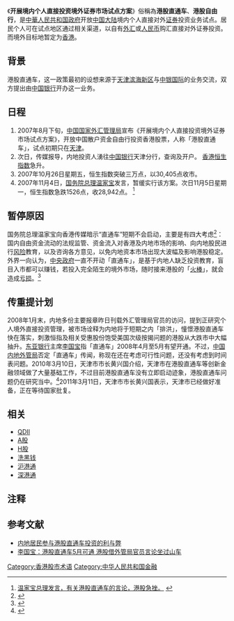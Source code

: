 《'''开展境内个人直接投资境外证券市场试点方案'''》俗稱為'''港股直通车'''、'''港股自由行'''，是[[中華人民共和国政府|中華人民共和国政府]]开放[[中国大陆|中国大陆]]境内个人直接对外[[证券|证券]]投资业务试点。居民个人可在试点地区通过相关渠道，以自有[[外汇|外汇]]或[[人民币|人民币]]购汇直接对外证券投资。而境外目标地暂定为[[香港|香港]]。

== 背景 ==
港股直通车，这一政策最初的设想来源于[[天津滨海新区|天津滨海新区]]与[[中银国际|中银国际]]的业务交流，双方提出由[[中国银行|中国银行]]开办这一业务。

== 日程 ==
# 2007年8月下旬，[[中国国家外汇管理局|中国国家外汇管理局]]宣布《开展境内个人直接投资境外证券市场试点方案》，开放中国散户资金自由行投资香港股票，人称「港股直通车」，试点初期只在[[天津|天津]]。
# 次日，传媒报导，内地投资人湧往[[中国银行|中国银行]]天津分行，查询及开户。 [[香港|香港]][[恒生指数|恒生指数]]急升。
# 2007年10月26日星期五，恒生指数突破三万点，以30,405点收市。
# 2007年11月4日，[[国务院总理|国务院总理]][[温家宝|温家宝]]发言，暂缓实行该方案。次日11月5日星期一，恒生指数急跌1526点，收28,942点。 <ref>[http://hk.biz.yahoo.com/071105/239/2ivip.html 温家宝总理发言，有关港股直通车的言论，港股急挫。] {{webarchive|url=https://web.archive.org/web/20071107072021/http://hk.biz.yahoo.com/071105/239/2ivip.html |date=2007-11-07 }}</ref>

==暂停原因==
国务院总理温家宝向香港传媒暗示“直通车”短期不会启动，主要是有四大考虑<ref>{{Cite web |url=http://www.hkheadline.com/news/headline_news_detail.asp?id=37138&section_name=wnn |title=「直通车」急煞停　温总：有四大考虑 |access-date=2007-11-09 |archive-date=2019-07-12 |archive-url=https://web.archive.org/web/20190712233442/http://hd.stheadline.com/news/daily/hk/ |dead-url=no }}</ref>：国内自由资金流动的法规监管、资金流入对香港及内地市场的影响、向内地股民进行[[风险管理|风险]]教育，以及咨询各方意见，以免内地资本市场出现大波幅及影响港股稳定。
外界一向认为，[[中央政府|中央政府]]一直不开动「直通车」，是基于内地人缺乏投资教育，盲目入市都可以赚钱，若投入完全陌生的境外市场，随时接来港股的「[[接火棒|火棒]]」，就会造成[[套牢股票|亏损]]。<ref>{{Cite web |url=http://paper.wenweipo.com/2007/08/31/HT0708310002.htm |title=港股直通车热炒　另类忧虑：谁接火棒？ |access-date=2007-11-09 |archive-date=2009-03-14 |archive-url=https://web.archive.org/web/20090314202737/http://paper.wenweipo.com/2007/08/31/HT0708310002.htm |dead-url=no }}</ref>

==传重提计划==
2008年1月末，内地多份主要报章昨日刊载外汇管理局官员的访问，提到正研究个人境外直接投资管理，被市场诠释为内地将于短期之内「排洪」，憧憬港股直通车快在落实，刺激恒指及相关受惠股份饱受美国次级按揭问题的港股从大跌市中大幅抽升。[[东亚银行|东亚银行]]主席[[李国宝|李国宝]]指「直通车」2008年4月至5月有望开通。不过，[[中国内地|中国内地]][[外管局|外管局]]否定「直通车」传闻，称现在还在考虑可行性问题，还没有考虑到时间表问题。2010年3月10日，天津市市长黄兴国介绍，天津市在港股直通车等创新金融领域做了大量基础工作，不过目前港股直通车没有立即启动迹象，港股直通车问题仍在研究当中。<ref>{{cite web |url=http://finance.people.com.cn/GB/11118435.html|language=zh|title=天津市市长黄兴国：港股直通车无启动迹象 |publisher=新华网 |date=2010-03-11 |accessdate=2011-03-12 |deadurl=yes |archiveurl=https://web.archive.org/web/20160304081606/http://finance.people.com.cn/GB/11118435.html |archivedate=2016-03-04 }}</ref>2011年3月11日，天津市市长黄兴国表示，天津市已经做好准备，正在等待国家批复。

==相关==
* [[QDII|QDII]]
* [[A股|A股]]
* [[H股|H股]]
* [[洗黑钱|洗黑钱]]
* [[沪港通|沪港通]]
* [[深港通|深港通]]

== 注释 ==

{{Reflist|2}}

==参考文献==
* [https://web.archive.org/web/20071201051529/http://www.create.hk/archives/131 内地居民参与港股直通车投资的利与弊]
* [http://hk.news.yahoo.com/080124/12/2nstg.html 李国宝：港股直通车5月可通 港股借外管局官员言论坐过山车] {{Wayback|url=http://hk.news.yahoo.com/080124/12/2nstg.html |date=20080128193805 }}

{{DEFAULTSORT:K開展境內個人直接投資境外證券市場試點方案}}
[[Category:香港股市术语|Category:香港股市术语]]
[[Category:中华人民共和国金融|Category:中华人民共和国金融]]